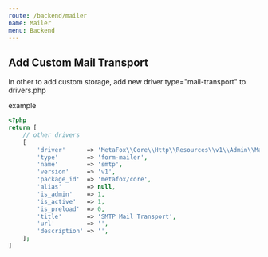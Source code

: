 ```yaml
---
route: /backend/mailer
name: Mailer
menu: Backend
---
```


## Add Custom Mail Transport

In other to add custom storage, add new driver type="mail-transport" to drivers.php

example
```php
<?php
return [
    // other drivers
    [
        'driver'      => 'MetaFox\\Core\\Http\\Resources\\v1\\Admin\\MailerSmtpSettingForm',
        'type'        => 'form-mailer',
        'name'        => 'smtp',
        'version'     => 'v1',
        'package_id'  => 'metafox/core',
        'alias'       => null,
        'is_admin'    => 1,
        'is_active'   => 1,
        'is_preload'  => 0,
        'title'       => 'SMTP Mail Transport',
        'url'         => '',
        'description' => '',
    ];
]
```